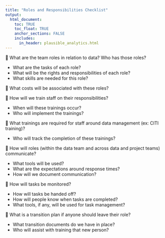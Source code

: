 ```yaml
---
title: "Roles and Responsibilities Checklist"
output: 
  html_document:
    toc: TRUE
    toc_float: TRUE
    anchor_sections: FALSE
    includes:
      in_header: plausible_analytics.html
---
```


🔲 What are the team roles in relation to data? Who has those roles?
  
  - What are the tasks of each role?
  - What will be the rights and responsibilities of each role?
  - What skills are needed for this role?
  
🔲 What costs will be associated with these roles?


🔲 How will we train staff on their responsibilities?
  
  - When will these trainings occur?  
  - Who will implement the trainings?  
  
🔲 What trainings are required for staff around data management (ex: CITI training)?
  
  - Who will track the completion of these trainings?  
  
🔲 How will roles (within the data team and across data and project teams) communicate? 
  
  - What tools will be used?  
  - What are the expectations around response times?  
  - How will we document communication?  
  
🔲 How will tasks be monitored?

  - How will tasks be handed off?
  - How will people know when tasks are completed?
  - What tools, if any, will be used for task management?
  
🔲 What is a transition plan if anyone should leave their role?

  - What transition documents do we have in place?
  - Who will assist with training that new person?

